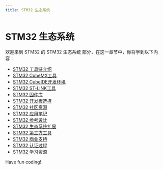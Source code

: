```yaml
---
title: STM32 生态系统
---
```


# STM32 生态系统

欢迎来到 STM32 的 STM32 生态系统 部分，在这一章节中，你将学到以下内容：

- [STM32 工具链介绍](./0-introducing-the-stm32-toolchain.mdx)
- [STM32 CubeMX工具](./1-stm32cubemx-tool.mdx)
- [STM32 CubeIDE开发环境](./2-stm32cubeide-development-environment.mdx)
- [STM32 ST-LINK工具](./3-stm32st-link-tool.mdx)
- [STM32 固件库](./4-stm32-firmware-library.mdx)
- [STM32 开发板选择](./5-stm32-development-board-selection.mdx)
- [STM32 社区资源](./6-stm32-community-resources.mdx)
- [STM32 应用笔记](./7-stm32-app-notes.mdx)
- [STM32 参考设计](./8-stm32-reference-design.mdx)
- [STM32 生态系统扩展](./9-stm32-ecosystem-extension.mdx)
- [STM32 第三方工具](./10-stm32-third-party-tools.mdx)
- [STM32 商业支持](./11-stm32-commercial-support.mdx)
- [STM32 认证过程](./12-stm32-certification-process.mdx)
- [STM32 学习资源](./13-stm32-learning-resources.mdx)

Have fun coding!